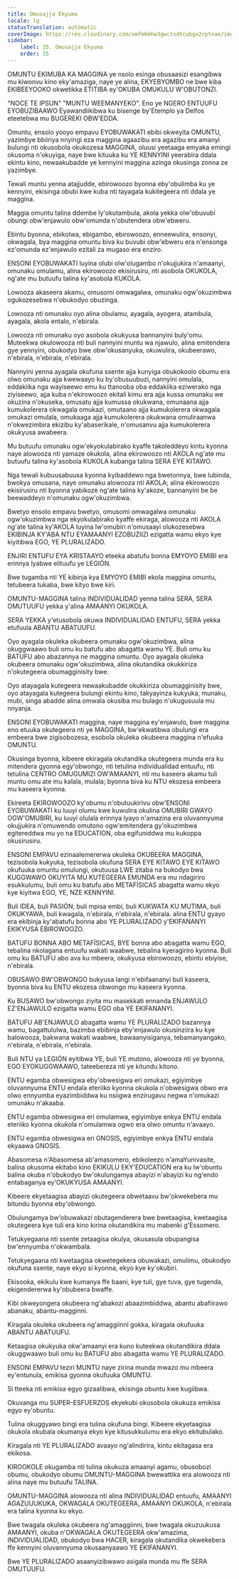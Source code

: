 ```yaml
---
title: Omusajja Ekyuma
locale: lg
statusTranslation: automatic
coverImage: https://res.cloudinary.com/xmfm6mhw3gwctndtcubgx2rptnae/image/upload/v1740337243/small_cover_educacion_fundamental_a051170f1c.webp
sidebar:
    label: 35. Omusajja Ekyuma
    order: 35
---
```

OMUNTU EKIMUBA KA MAGGINA ye nsolo esinga obusaasizi esangibwa mu kiwonvu kino eky'amaziga, naye ye alina, EKYEBYOMBO ne bwe kiba EKIBEEYOOKO okwetikka ETITIBA ey'OKUBA OMUKULU W'OBUTONZI.

"NOCE TE IPSUN" "MUNTU WEEMANYEKO". Eno ye NGERO ENTUUFU EYOBUZIBAAWO Eyawandiikibwa ku bisenge by'Etemplo ya Delfos eteetebwa mu BUGEREKI OBW'EDDA.

Omuntu, ensolo yooyo empavu EYOBUWAKATI ebibi okweyita OMUNTU, yazimbye bbiiriya nnyingi eza maggina agaazibu era agazibu era amanyi bulungi nti okusobola okukozesa MAGGINA, oluusi yeetaaga emyaka emingi okusoma n'okuyiga, naye bwe kituuka ku YE KENNYINI yeerabira ddala ekintu kino, newaakubadde ye kennyini maggina azinga okusinga zonna ze yazimbye.

Tewali muntu yenna atajjudde, ebirowoozo byonna eby'obulimba ku ye kennyini, ekisinga obubi kwe kuba nti tayagala kukitegeera nti ddala ye maggina.

Maggia omuntu talina ddembe ly'okutambula, akola yekka olw'obuvubi obungi obw'enjawulo obw'omunda n'obutendera obw'ebweru.

Ebintu byonna, ebikolwa, ebigambo, ebirowoozo, enneewulira, ensonyi, okwagala, bya maggina omuntu biva ku buvubi obw'ebweru era n'ensonga ez'omunda ez'enjawulo ezitali za mugaso era enziro.

ENSONI EYOBUWAKATI luyina olubi olw'olugambo n'okujjukira n'amaanyi, omunaku omulamu, alina ekirowoozo ekisirusiru, nti asobola OKUKOLA, ng'ate mu butuufu talina ky'asobola KUKOLA.

Lowooza akaseera akamu, omusomi omwagalwa, omunaku ogw'okuzimbwa ogukozesebwa n'obukodyo obuzinga.

Lowooza nti omunaku oyo alina obulamu, ayagala, ayogera, atambula, ayagala, akola entalo, n'ebirala.

Lowooza nti omunaku oyo asobola okukyusa bannanyini buly'omu. Muteekwa okulowooza nti buli nannyini muntu wa njawulo, alina emitendera gye yennyini, obukodyo bwe obw'okusanyuka, okuwulira, okubeerawo, n'ebirala, n'ebirala, n'ebirala.

Nannyini yenna ayagala okufuna ssente ajja kunyiga obukokoolo obumu era olwo omunaku ajja kwewaayo ku by'obusuubuzi, nannyini omulala, eddakiika nga wayiseewo emu ku ttanooba oba eddakiika eziwerako nga ziyiseewo, ajja kuba n'ekirowoozo ekitali kimu era ajja kussa omunaku we okuzina n'okuseka, omusatu ajja kumussa okukwana, omunaana ajja kumukolerera okwagala omukazi, omutaano ajja kumukolerera okwagala omukazi omulala, omukaaga ajja kumukolerera okukwana omuliraanwa n'okwezimbira ekizibu ky'abaserikale, n'omusanvu ajja kumukolerera okukyusa awabeera.

Mu butuufu omunaku ogw'ekyokulabirako kyaffe takoleddeyo kintu kyonna naye alowooza nti yamaze okukola, alina ekirowoozo nti AKOLA ng'ate mu butuufu talina ky'asobola KUKOLA kubanga talina SERA EYE KITAWO.

Nga tewali kubuusabuusa kyonna kyibaddewo nga bwetonnya, bwe lubinda, bwokya omusana, naye omunaku alowooza nti AKOLA; alina ekirowoozo ekisirusiru nti byonna yabikoze ng'ate talina ky'akoze, bannanyini be be beewaddeyo n'omunaku ogw'okuzimbwa.

Bwetyo ensolo empavu bwetyo, omusomi omwagalwa omunaku ogw'okuzimbwa nga ekyokulabirako kyaffe ekiraga, alowooza nti AKOLA ng'ate talina ky'AKOLA luyina lw'omubiri n'omusaayi olukozesebwa EKIBINJA KY'ABA NTU EYAMAANYI EZOBUZIIZI ezigatta wamu ekyo kye kiyitibwa EGO, YE PLURALIZADO.

ENJIRI ENTUFU EYA KRISTAAYO eteeka abatufu bonna EMYOYO EMIBI era erinnya lyabwe elituufu ye LEGIÓN.

Bwe tugamba nti YE kibinja kya EMYOYO EMIBI ekola maggina omuntu, tetubeera tukaba, bwe kityo bwe kiri.

OMUNTU-MAGGINA talina INDIVIDUALIDAD yenna talina SERA, SERA OMUTUUFU yekka y'alina AMAANYI OKUKOLA.

SERA YEKKA y'etusobola okuwa INDIVIDUALIDAD ENTUFU, SERA yekka etufuula ABANTU ABATUUFU.

Oyo ayagala okuleka okubeera omunaku ogw'okuzimbwa, alina okuggwaawo buli omu ku batufu abo abagatta wamu YE. Buli omu ku BATUFU abo abazannya ne maggina omuntu. Oyo ayagala okuleka okubeera omunaku ogw'okuzimbwa, alina okutandika okukkiriza n'okutegeera obumagginisity bwe.

Oyo atayagala kutegeera newaakubadde okukkiriza obumagginisity bwe, oyo atayagala kutegeera bulungi ekintu kino, takyayinza kukyuka, munaku, mubi, singa abadde alina omwala okusiba mu bulago n'okugusuula mu nnyanja.

ENSONI EYOBUWAKATI maggina, naye maggina ey'enjawulo, bwe maggina eno etuuka okutegeera nti ye MAGGINA, bw'ekwatibwa obulungi era embeera bwe zigisobozesa, esobola okuleka okubeera maggina n'efuuka OMUNTU.

Okusinga byonna, kibeere ekiragala okutandika okutegeera munda era ku mitendera gyonna egy'obwongo, nti tetulina individualidad entuufu, nti tetulina CENTRO OMUGUMIZI OW'AMAANYI, nti mu kaseera akamu tuli muntu omu ate mu kalala, mulala; byonna biva ku NTU ekozesa embeera mu kaseera kyonna.

Ekireeta EKIROWOOZO ky'obumu n'obutuukirivu obw'ENSONI EYOBUWAKATI ku luuyi olumu kwe kuwulira okulina OMUBIRI GWAYO OGW'OMUBIRI, ku luuyi olulala erinnya lyayo n'amazina era oluvannyuma okujjukira n'omuwendo omutono ogw'emitendera gy'okuzimbwa egitereddwa mu yo na EDUCATION, oba egifuniddwa mu kukoppa okusirusiru.

ENSONI EMPAVU ezinaalemererwa okuleka OKUBEERA MAGGINA, tezisobola kukyuka, tezisobola okufuna SERA EYE KITAWO EYE KITAWO okufuuka omuntu omulungi, okutuusa LWE zitaba na bukodyo bwa KUGGWAWO OKUYITA MU KUTEGEERA EMUNDA era mu ndagiriro esukkulumu, buli omu ku batufu abo METAFÍSICAS abagatta wamu ekyo kye kiyitwa EGO, YE, NZE KENNYINI.

Buli IDEA, buli PASIÓN, buli mpisa embi, buli KUKWATA KU MUTIMA, buli OKUKYAWA, buli kwagala, n'ebirala, n'ebirala, n'ebirala. alina ENTU gyayo era ekibinja ky'abatufu bonna abo YE PLURALIZADO y'EKIFANANYI EKIKYUSA EBIROWOOZO.

BATUFU BONNA ABO METAFÍSICAS, BYE bonna abo abagatta wamu EGO, tebalina nkolagana entuufu wakati waabwe, tebalina kyeragiriro kyonna. Buli omu ku BATUFU abo ava ku mbeera, okukyusa ebirowoozo, ebintu ebiyise, n'ebirala.

OBUSAWO BW'OBWONGO bukyusa langi n'ebifaananyi buli kaseera, byonna biva ku ENTU ekozesa obwongo mu kaseera kyonna.

Ku BUSAWO bw'obwongo ziyita mu masekkati ennanda ENJAWULO EZ'ENJAWULO ezigatta wamu EGO oba YE EKIFANANYI.

BATUFU AB'ENJAWULO abagatta wamu YE PLURALIZADO bazannya wamu, bagattululwa, bazimba ebibinja eby'enjawulo okusinziira ku kye balowooza, bakwana wakati waabwe, bawaanyisiganya, tebamanyangako, n'ebirala, n'ebirala, n'ebirala.

Buli NTU ya LEGIÓN eyitibwa YE, buli YE mutono, alowooza nti ye byonna, EGO EYOKUGGWAAWO, tateebereza nti ye kitundu kitono.

ENTU egamba obwesigwa eby'obwesigwa eri omukazi, egiyimbye oluvannyuma ENTU endala eteriiko kyonna okukola n'obwesigwa obwo era olwo ennyumba eyazimbiddwa ku nsiigwa enzirugavu negwa n'omukazi omunaku n'akaaba.

ENTU egamba obwesigwa eri omulamwa, egiyimbye enkya ENTU endala eteriiko kyonna okukola n'omulamwa ogwo era olwo omuntu n'avaayo.

ENTU egamba obwesigwa eri GNOSIS, egiyimbye enkya ENTU endala ekyaawa GNOSIS.

Abasomesa n'Abasomesa ab'amasomero, ebikoleezo n'amaYunivasite, balina okusoma ekitabo kino EKIKULU EKY'EDUCATION era ku lw'obuntu balina okuba n'obukodyo bw'okulungamya abayizi n'abayizi ku ng'endo entabaganya ey'OKUKYUSA AMAANYI.

Kibeere ekyetaagisa abayizi okutegeera obwetaavu bw'okwekebera mu bitundu byonna eby'obwongo.

Obulungamya bw'obuwakazi obutagenderera bwe bwetaagisa, kwetaagisa okutegeera kye tuli era kino kirina okutandikira mu mabenki g'Essomero.

Tetukyegaana nti ssente zetaagisa okulya, okusasula obupangisa bw'ennyumba n'okwambala.

Tetukyegaana nti kwetaagisa okwetegekera obuwakazi, omulimu, obukodyo okufuna ssente, naye ekyo si kyonna, ekyo kye ky'okubiri.

Ekisooka, ekikulu kwe kumanya ffe baani, kye tuli, gye tuva, gye tugenda, ekigendererwa ky'obubeera bwaffe.

Kibi okweyongera okubeera ng'abakozi abaazimbiddwa, abantu abafiirawo abanaku, abantu-magginni.

Kiragala okuleka okubeera ng'amaggiinni gokka, kiragala okufuuka ABANTU ABATUUFU.

Ketaagisa okukyuka okw'amaanyi era kuno kuteekwa okutandikira ddala okuggwaawo buli omu ku BATUFU abo abagatta wamu YE PLURALIZADO.

ENSONI EMPAVU teziri MUNTU naye zirina munda mwazo mu mbeera ey'entunula, emikisa gyonna okufuuka OMUNTU.

Si tteeka nti emikisa egyo gizaalibwa, ekisinga obuntu kwe kugiibwa.

Okuvanga mu SUPER-ESFUERZOS ekyekubi okusobola okukuza emikisa egyo ey'obuntu.

Tulina okuggyawo bingi era tulina okufuna bingi. Kibeere ekyetaagisa okukola okubala okumanya ekyo kye kitusukkulumu era ekyo ekitubulako.

Kiragala nti YE PLURALIZADO avaayo ng'alindirira, kintu ekitagasa era ekikosa.

KIROOKOLE okugamba nti tulina okukuza amaanyi agamu, obusobozi obumu, obukodyo obumu OMUNTU-MAGGINA bwewattika era alowooza nti alina naye mu butuufu TALINA.

OMUNTU-MAGGINA alowooza nti alina INDIVIDUALIDAD entuufu, AMAANYI AGAZUUUKUKA, OKWAGALA OKUTEGEERA, AMAANYI OKUKOLA, n'ebirala era talina kyonna ku ekyo.

Bwe twagala okuleka okubeera ng'amaggiinni, bwe twagala okuzuukusa AMAANYI, okuba n'OKWAGALA OKUTEGEERA okw'amazima, INDIVIDUALIDAD, obukodyo bwa HACER, kiragala okutandika okwekebera ffe kennyini oluvannyuma okusaanyaawo YE EKIFANANYI.

Bwe YE PLURALIZADO asaanyizibwawo asigala munda mu ffe SERA OMUTUUFU.

